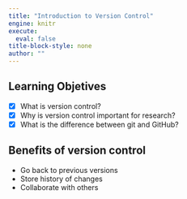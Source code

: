 ```yaml
---
title: "Introduction to Version Control"
engine: knitr
execute:
  eval: false
title-block-style: none
author: ""
---
```


## Learning Objetives

- [x] What is version control?
- [x] Why is version control important for research?
- [x] What is the difference between git and GitHub?

## Benefits of version control

- Go back to previous versions
- Store history of changes
- Collaborate with others
